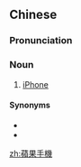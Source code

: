 {{also|苹果手机}}
==Chinese==
{{zh-forms|s=苹果手机|type=22|[[apple]], [[Apple]] (company)}}

===Pronunciation===
{{zh-pron
|m=Píngguǒ shǒujī
|c=ping4 gwo2 sau2 gei1
|cat=n
}}

===Noun===
{{zh-noun}}

# [[iPhone]] {{gloss|device}}

====Synonyms====
* {{zh-l|i電話}}
* {{zh-l|愛瘋}}

{{zh-cat|Computing}}

[[zh:蘋果手機]]